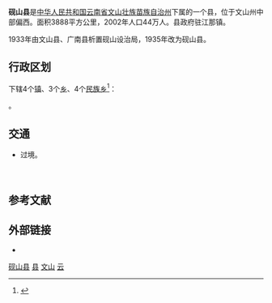 {{Infobox China County
|Belong = [[云南省|云南省]][[文山壮族苗族自治州|文山壮族苗族自治州]]
}}
'''砚山县'''是[[中华人民共和国|中华人民共和国]][[云南省|云南省]][[文山壮族苗族自治州|文山壮族苗族自治州]]下属的一个县，位于文山州中部偏西。面积3888平方公里，2002年人口44万人。县政府驻江那镇。

1933年由文山县、广南县析置砚山设治局，1935年改为砚山县。

== 行政区划 ==
{{PAGENAMEBASE}}下辖4个[[行政建制镇|镇]]、3个[[乡_(中华人民共和国)|乡]]、4个[[民族乡|民族乡]]<ref>{{PRC admin/ref sgc|53/26/22}}</ref>：

{{PRC admin/children|53/26/22}}。

== 交通 ==
* {{中国国道名|323}}过境。
　
== 参考文献 ==
{{reflist}}

== 外部链接 ==
* {{Official website|http://www.yanshan.gov.cn/|name=砚山县人民政府门户网站}}

{{云南行政区划小作品}}
{{砚山县行政区划}}
{{文山壮族苗族自治州行政区划}}
{{云南行政区划}}
{{国家级贫困县|前}}

[[Category:砚山县|]]
[[Category:文山县市|县]]
[[Category:云南省县份|文山]]
[[Category:原国家级贫困县|云]]